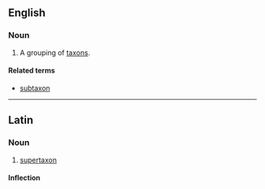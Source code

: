 ==English==

===Noun===
{{en-noun|supertaxa}}

# {{context|taxonomy}} A grouping of [[taxon]]s.

====Related terms====
* [[subtaxon]]

----

==Latin==

===Noun===
{{la-noun|supertaxon|supertaxi|supertaxī|n|second}}

# [[#English|supertaxon]]

====Inflection====
{{la-decl-2nd-Greek-N|supertax}}